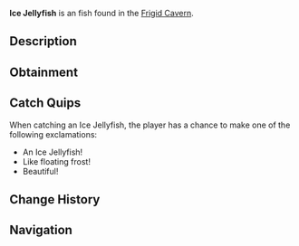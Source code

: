 {{FishInfobox
|image          = Ice Jellyfish.png
|rarity         = Unusual
|sea            = First Sea
|location       = [[Frigid Cavern]]
|sublocation    = 
|sources        = Fishing Rod
|radar_location = 
|xp             = 130
|weather        = 
|time           = 
|season         = Winter
|bait           = 
|base_weight    = 4.5
|base_value     = 280
|weight_range   = 2.5
|base_chance    = 45
|base_resil     = 60
}}
'''Ice Jellyfish''' is an {{Rarity|Unusual}} fish found in the [[Frigid Cavern]].

== Description ==
{{Description|A translucent jellyfish with tentacles that sparkle like icicles in the dim light.|Bestiary Entry}}

== Obtainment ==
{{Description|Drifts through the cavern's larger chambers.|Bestiary Hint}}
{{Fish Availability|
Frigid Cavern
|top_rods      = 
Training Rod\225570.37\175932.71;
Firefly Rod\206497.63\122662.97;
Champions Rod\198686.28\96434.45;
Fixer's Rod\197194.73\106923.88;
Celestial Rod\197014.49\99728.25;
Flimsy Rod\142753.82\102005.22;
Fungal Rod\179001.3\109610.37;
Astralhook Rod\186618.23\174202.03;
Ethereal Prism Rod\178828.03\150974.59;
No-Life Rod\177201.41\133351.05;
Seraphic Rod\175345.2\131954.18;
Fortune Rod\99019.52\92431.5;
Avalanche Rod\189312.64\92237.5;
Depthseeker Rod\188608.98\102932.81;
Verdant Shear Rod\177503.13\112651.07;
Challenger's Rod\174087.71\131007.87;
Rod Of The Forgotten Fang\160031.51\120430.03;
Blazebringer Rod\159068.78\119705.53;
Zeus Rod\157830.88\112316.46;
Free Spirit Rod\156554.49\117813.43;
Volcanic Rod\154043.11\85240.32;
Rod Of The Depths\145266.16\109318.51;
Rod Of The Exalted One\136490.19\102714.25;
Trident Rod\129709.57\94574.56;
Steady Rod\85528.95\48396.76
|recommended   = Training Rod
}}

== Catch Quips ==
When catching an Ice Jellyfish, the player has a chance to make one of the following exclamations:
* An Ice Jellyfish!
* Like floating frost!
* Beautiful!

== Change History ==
{{Change History|{{subst:Current Version}}}}

== Navigation ==
{{Fish Navbox|Frigid Cavern}}